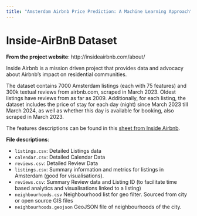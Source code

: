 ```yaml
---
title: "Amsterdam Airbnb Price Prediction: A Machine Learning Approach"
---
```



# Inside-AirBnB Dataset

**From the project website**: http://insideairbnb.com/about/

Inside Airbnb is a mission driven project that provides data and advocacy about Airbnb's impact on residential communities.

The dataset contains 7000 Amsterdam listings (each with 75 features) and 300k textual reviews from airbnb.com, scraped in March 2023. Oldest listings have reviews from as far as 2009. Additionally, for each listing, the dataset includes the price of stay for each day (night) since March 2023 till March 2024, as well as whether this day is available for booking, also scraped in March 2023.

The features descriptions can be found in this [sheet from Inside Airbnb](https://docs.google.com/spreadsheets/d/1iWCNJcSutYqpULSQHlNyGInUvHg2BoUGoNRIGa6Szc4/edit#gid=1322284596).

**File descriptions**:

- `listings.csv`: Detailed Listings data
- `calendar.csv`: Detailed Calendar Data
- `reviews.csv`: Detailed Review Data
- `listings.csv`: Summary information and metrics for listings in Amsterdam (good for visualisations).
- `reviews.csv`: Summary Review data and Listing ID (to facilitate time based analytics and visualisations linked to a listing)
- `neighbourhoods.csv` Neighbourhood list for geo filter. Sourced from city or open source GIS files
- `neighbourhoods.geojson` GeoJSON file of neighbourhoods of the city.
